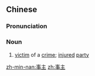 ==Chinese==
{{zh-forms}}

===Pronunciation===
{{zh-pron
|m=shìzhǔ,er=y
|c=si6 zyu2
|mn=qz:sīr-chú/tw,xm,zz:sū-chú
|cat=n
}}

===Noun===
{{zh-noun}}

# [[victim]] of a [[crime]]; [[injured]] [[party]]

[[zh-min-nan:事主]]
[[zh:事主]]